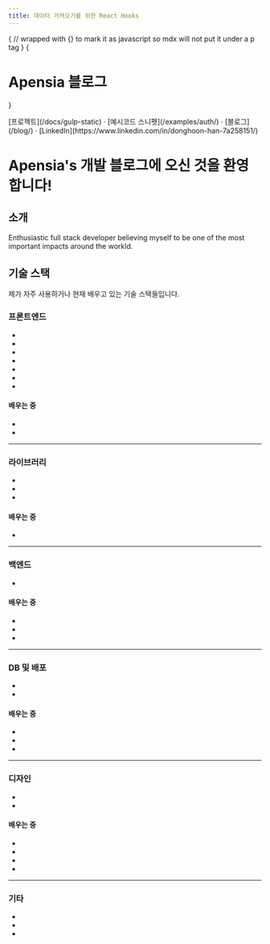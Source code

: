 ```yaml
---
title: 데이터 가져오기를 위한 React Hooks
---
```



{
// wrapped with {} to mark it as javascript so mdx will not put it under a p tag
}
{<h1 className="text-center font-extrabold md:text-5xl mt-8">Apensia 블로그</h1>}

<div className="mt-16 mb-20 text-center">
  [프로젝트](/docs/gulp-static) · [예시코드 스니펫](/examples/auth/) · [블로그](/blog/) · [LinkedIn](https://www.linkedin.com/in/donghoon-han-7a258151/)
</div>

# Apensia's 개발 블로그에 오신 것을 환영합니다!

## 소개

Enthusiastic full stack developer believing myself to be one of the most important impacts around the workld.

## 기술 스택

제가 자주 사용하거나 현재 배우고 있는 기술 스택들입니다.

### 프론트엔드

<ul className="wrapper">
  <li id="html"><SiHtml5 /></li>
  <li id="css"><SiCss3 /></li>
  <li id="sass"><DiSass /></li>
  <li id="javascript"><SiJavascript/></li>
  <li id="typescript"><SiTypescript/></li>
  <li id="react"><SiReact /></li>
  <li id="gatsby"><SiGatsby/></li>
</ul>

#### 배우는 중

<ul className="wrapper">
  <li id="next"><SiNextdotjs/></li>
  <li id="svelte"><SiSvelte/></li>
</ul>

<hr/>

### 라이브러리

<ul className="wrapper">
  <li id="styled-components"><SiStyledcomponents/></li>
  <li id="react-router"><SiReactrouter/></li>
  <li id="jwt"><SiJsonwebtokens/></li>
</ul>

#### 배우는 중

<ul className="wrapper">
  <li id="three-js"><SiThreedotjs/></li>
</ul>

<hr/>

### 백엔드

<ul className="wrapper">
  <li id="express"><SiExpress/></li>
</ul>

#### 배우는 중

<ul className="wrapper">
  <li id="graphql"><SiGraphql /></li>
  <li id="django"><SiDjango/></li>
  <li id="apollo-graphql"><SiApollographql/></li>
</ul>

<hr/>

### DB 및 배포

<ul className="wrapper">
  <li id="heroku"><SiHeroku/></li>
  <li id="vercel"><SiVercel/></li>
</ul>

#### 배우는 중

<ul className="wrapper">
  <li id="aws"><SiAmazonaws/></li>
  <li id="postgresql"><SiPostgresql/></li>
  <li id="prisma"><SiPrisma/></li>
</ul>

<hr/>

### 디자인

<ul className="wrapper">
  <li id="figma"><SiFigma/></li>
  <li id="premiere-pro"><SiAdobepremierepro/></li>
</ul>

#### 배우는 중

<ul className="wrapper">
  <li id="after-effects"><SiAdobeaftereffects/></li>
  <li id="photoshop"><SiAdobephotoshop/></li>
  <li id="illustrator"><SiAdobeillustrator/></li>
  <li id="blender"><SiBlender/></li>
</ul>

<hr/>

### 기타

<ul className="wrapper">
  <li id="notion"><SiNotion/></li>
  <li id="slack"><SiSlack/></li>
  <li id="confluence"><SiConfluence/></li>
</ul>
